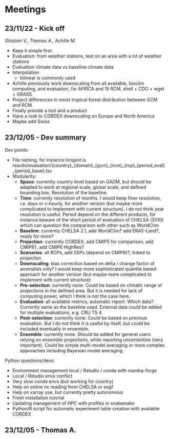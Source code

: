 # Meetings {.unnumbered}

## 23/11/22 - Kick off

*Ghislain V., Thomas A., Achille M.*

-   Keep it simple first
-   Evaluation: from weather stations, test on an area with a lot of weather stations
-   Evaluation climate data vs baseline climate data
-   Interpolation
    -   bilinear is commonly used
-   Achille previously work downscaling from all available, bioclim computing, and evaluation, for AFRICA and 15 RCM, shell + CDO + wget + GRASS
-   Project differences in moist tropical forest distribution between GCM and RCM
-   Finally provide a tool and a product
-   Have a look to CORDEX downscaling on Europe and North America
-   Maybe add Swiss

## 23/12/05 - Dev summary

Dev points:

-   File naming, for instance longest is results/evaluation/{country}\_{domain}\_{gcm}\_{rcm}\_{rcp}\_{period_eval}\_{period_base}.tsv
-   Modularity:
    -   **Space**: currenlty country level based on GADM, but should be adapted to work at regional scale, global scale, and defined bounding box. Resolution of the baseline.
    -   **Time**: currently resolution of months. I would keep finer resolution, i.e. days or x-hourly, for another version (but maybe more complicated to implement with current structure). I do not think year resolution is useful. Period depend on the different products, for instance beware of the short period of evaluation of CHELSA (2010) which can question the comparison with other such as WorldClim
    -   **Baseline**: currently CHELSA 2.1, add WorldClim? add ERA5-Land?, ready for more?
    -   **Projection**: currently CORDEX, add CMIP5 for comparison, add CMIP6?, add CMIP6 HighRes?
    -   **Scenarios**: all RCPs, add SSPs (depend on CMIP6)?; linked to projection
    -   **Downscaling**: bias correction based on delta / change factor of anomalies only? I would keep more sophisticated quantile based approach for another version (but maybe more complicated to implement with current structure)
    -   **Pre-selection**: currently none. Could be based on climatic range of projections in the defined area. But it is needed for lack of computing power, which I think is not the case here.
    -   **Evaluation**: all available metrics, automatic report. Which data? Currently same as the baseline used. External data could be added for multiple evaluations, e.g. CRU TS 4.
    -   **Post-selection**: currently none. Could be based on previous evaluation. But I do not think it is useful by itself, but could be included eventually in ensemble.
    -   **Ensemble**: currently none. Should be added for general users relying on ensemble projections, while reporting uncertainties (very important). Could be simple multi-model averaging or more complex approaches including Bayesian model averaging.

Python questions/devs:

-   Environment management local / Rstudio / conda with mamba-forge
-   Local / Rstudio envs conflict
-   Very slow conda envs (but working for country)
-   Help on online nc reading from CHELSA or esgf
-   Help on xarray use, but currently pretty autonomous
-   Fresh installation tutorial
-   Updating management of HPC with profiles in snakemake
-   Python/R script for automatic experiment table creation with available CORDEX

## 23/12/05 - Thomas A.
